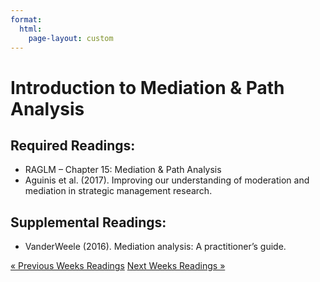 ```yaml
---
format: 
  html:
    page-layout: custom
---
```

<div class="page-readings">
<h1 class="h1-reading"> Introduction to Mediation & Path Analysis </h1>
<h2 class="h2-reading">Required Readings:</h2>
<ul class="ul-reading">
<li>RAGLM -- Chapter 15: Mediation & Path Analysis</li>
<li>Aguinis et al. (2017). Improving our understanding of moderation and mediation in strategic management research.</li>
</ul>

<h2 class="h2-reading">Supplemental Readings:</h2>
<ul class="ul-reading">
<li>VanderWeele (2016). Mediation analysis: A practitioner's guide.</li>
</ul>

<div class = "prev-next-container">
<a class="prev-next" href="reading-12.html">&laquo; Previous Weeks Readings</a>
<a class="prev-next" href="reading-14.html">Next Weeks Readings &raquo;</a>
</div>

</div>